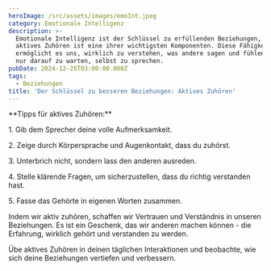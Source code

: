 ```yaml
---
heroImage: /src/assets/images/emoInt.jpeg
category: Emotionale Intelligenz
description: >-
  Emotionale Intelligenz ist der Schlüssel zu erfüllenden Beziehungen, und
  aktives Zuhören ist eine ihrer wichtigsten Komponenten. Diese Fähigkeit
  ermöglicht es uns, wirklich zu verstehen, was andere sagen und fühlen, anstatt
  nur darauf zu warten, selbst zu sprechen.
pubDate: 2024-12-25T03:00:00.000Z
tags:
  - Beziehungen
title: 'Der Schlüssel zu besseren Beziehungen: Aktives Zuhören'
---
```


\*\*Tipps für aktives Zuhören:\*\*

1\. Gib dem Sprecher deine volle Aufmerksamkeit.

2\. Zeige durch Körpersprache und Augenkontakt, dass du zuhörst.

3\. Unterbrich nicht, sondern lass den anderen ausreden.

4\. Stelle klärende Fragen, um sicherzustellen, dass du richtig verstanden hast.

5\. Fasse das Gehörte in eigenen Worten zusammen.

Indem wir aktiv zuhören, schaffen wir Vertrauen und Verständnis in unseren Beziehungen. Es ist ein Geschenk, das wir anderen machen können - die Erfahrung, wirklich gehört und verstanden zu werden.

Übe aktives Zuhören in deinen täglichen Interaktionen und beobachte, wie sich deine Beziehungen vertiefen und verbessern.
